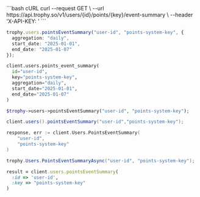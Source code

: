<CodeGroup>
```bash cURL
curl --request GET \
  --url https://api.trophy.so/v1/users/{id}/points/{key}/event-summary \
  --header 'X-API-KEY: <api-key>'
```

```typescript Node
trophy.users.pointsEventSummary("user-id", "points-system-key", {
  aggregation: "daily",
  start_date: "2025-01-01",
  end_date: "2025-01-07"
});
```

```python Python
client.users.points_event_summary(
  id="user-id",
  key="points-system-key",
  aggregation="daily",
  start_date="2025-01-01",
  end_date="2025-01-07"
)
```

```php PHP
$trophy->users->pointsEventSummary("user-id", "points-system-key");
```

```java Java
client.users().pointsEventSummary("user-id","points-system-key");
```

```go Go
response, err := client.Users.PointsEventSummary(
    "user-id",
    "points-system-key"
)
```

```csharp C#
trophy.Users.PointsEventSummaryAsync("user-id", "points-system-key");
```

```ruby Ruby
result = client.users.pointsEventSummary(
  :id => 'user-id',
  :key => "points-system-key"
)
```

</CodeGroup>
